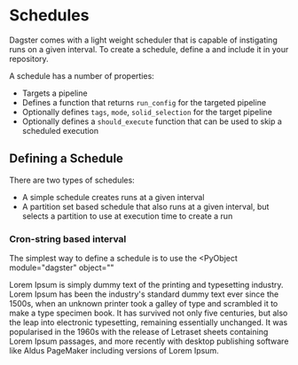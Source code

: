 
<DynamicMetaTags title="Schedules | Dagster" />

# Schedules

Dagster comes with a light weight scheduler that is capable of instigating runs on a given interval. To create a schedule, define a <PyObject module="dagster" object="ScheduleDefinition"/> and include it in your repository.

A schedule has a number of properties:

- Targets a pipeline
- Defines a function that returns `run_config` for the targeted pipeline
- Optionally defines `tags`, `mode`, `solid_selection` for the target pipeline
- Optionally defines a `should_execute` function that can be used to skip a scheduled execution

## Defining a Schedule

There are two types of schedules:

- A simple schedule creates runs at a given interval
- A partition set based schedule that also runs at a given interval, but selects a partition to use at execution time to create a run

### Cron-string based interval

The simplest way to define a schedule is to use the <PyObject module="dagster" object=""

Lorem Ipsum is simply dummy text of the printing and typesetting industry. Lorem Ipsum has been the industry's standard dummy text ever since the 1500s, when an unknown printer took a galley of type and scrambled it to make a type specimen book. It has survived not only five centuries, but also the leap into electronic typesetting, remaining essentially unchanged. It was popularised in the 1960s with the release of Letraset sheets containing Lorem Ipsum passages, and more recently with desktop publishing software like Aldus PageMaker including versions of Lorem Ipsum.
